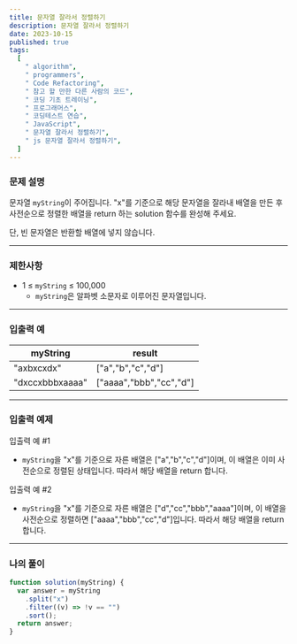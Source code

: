 ```yaml
---
title: 문자열 잘라서 정렬하기
description: 문자열 잘라서 정렬하기
date: 2023-10-15
published: true
tags:
  [
    " algorithm",
    " programmers",
    " Code Refactoring",
    " 참고 할 만한 다른 사람의 코드",
    " 코딩 기초 트레이닝",
    " 프로그래머스",
    " 코딩테스트 연습",
    " JavaScript",
    " 문자열 잘라서 정렬하기",
    " js 문자열 잘라서 정렬하기",
  ]
---
```


### 문제 설명

문자열 `myString`이 주어집니다. "x"를 기준으로 해당 문자열을 잘라내 배열을 만든 후 사전순으로 정렬한 배열을 return 하는 solution 함수를 완성해 주세요.

단, 빈 문자열은 반환할 배열에 넣지 않습니다.

---

### 제한사항

- 1 ≤ `myString` ≤ 100,000
  - `myString`은 알파벳 소문자로 이루어진 문자열입니다.

---

### 입출력 예

| myString        | result                  |
| --------------- | ----------------------- |
| "axbxcxdx"      | ["a","b","c","d"]       |
| "dxccxbbbxaaaa" | ["aaaa","bbb","cc","d"] |

---

### 입출력 예제

입출력 예 #1

- `myString`을 "x"를 기준으로 자른 배열은 ["a","b","c","d"]이며, 이 배열은 이미 사전순으로 정렬된 상태입니다. 따라서 해당 배열을 return 합니다.

입출력 예 #2

- `myString`을 "x"를 기준으로 자른 배열은 ["d","cc","bbb","aaaa"]이며, 이 배열을 사전순으로 정렬하면 ["aaaa","bbb","cc","d"]입니다. 따라서 해당 배열을 return 합니다.

---

### 나의 풀이

```jsx
function solution(myString) {
  var answer = myString
    .split("x")
    .filter((v) => !v == "")
    .sort();
  return answer;
}
```
